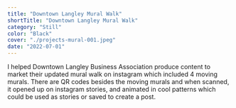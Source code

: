 ```yaml
---
title: "Downtown Langley Mural Walk"
shortTitle: "Downtown Langley Mural Walk"
category: "Still"
color: "Black"
cover: "./projects-mural-001.jpeg"
date: "2022-07-01"
---
```


I helped Downtown Langley Business Association produce content to market their updated mural walk on instagram which included 4 moving murals. There are QR codes besides the moving murals and when scanned, it opened up on instagram stories, and animated in cool patterns which could be used as stories or saved to create a post.
